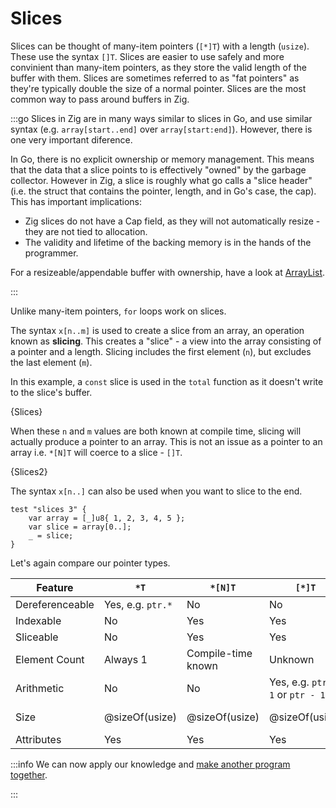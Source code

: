 

# Slices

Slices can be thought of many-item pointers (`[*]T`) with a length (`usize`).
These use the syntax `[]T`. Slices are easier to use safely and more convinient
than many-item pointers, as they store the valid length of the buffer with them.
Slices are sometimes referred to as "fat pointers" as they're typically double
the size of a normal pointer. Slices are the most common way to pass around
buffers in Zig.

:::go
Slices in Zig are in many ways similar to slices in Go, and use similar syntax
(e.g. `array[start..end]` over `array[start:end]`). However, there is one very
important diference.

In Go, there is no explicit ownership or memory management. This means that the
data that a slice points to is effectively "owned" by the garbage collector.
However in Zig, a slice is roughly what go calls a "slice header" (i.e. the
struct that contains the pointer, length, and in Go's case, the cap). This has
important implications:

- Zig slices do not have a Cap field, as they will not automatically resize -
  they are not tied to allocation.
- The validity and lifetime of the backing memory is in the hands of the
  programmer.

For a resizeable/appendable buffer with ownership, have a look at
[ArrayList](../02-standard-library/02-arraylist.mdx).

:::

Unlike many-item pointers, `for` loops work on slices.

The syntax `x[n..m]` is used to create a slice from an array, an operation known
as **slicing**. This creates a "slice" - a view into the array consisting of a
pointer and a length. Slicing includes the first element (`n`), but excludes the
last element (`m`).

In this example, a `const` slice is used in the `total` function as it doesn't
write to the slice's buffer.

<CodeBlock language="zig">{Slices}</CodeBlock>

When these `n` and `m` values are both known at compile time, slicing will
actually produce a pointer to an array. This is not an issue as a pointer to an
array i.e. `*[N]T` will coerce to a slice - `[]T`.

<CodeBlock language="zig">{Slices2}</CodeBlock>

The syntax `x[n..]` can also be used when you want to slice to the end.

```zig
test "slices 3" {
    var array = [_]u8{ 1, 2, 3, 4, 5 };
    var slice = array[0..];
    _ = slice;
}
```

Let's again compare our pointer types.

| Feature         | `*T`              | `*[N]T`            | `[*]T`                           | `[]T`               |
| --------------- | ----------------- | ------------------ | -------------------------------- | ------------------- |
| Dereferenceable | Yes, e.g. `ptr.*` | No                 | No                               | No                  |
| Indexable       | No                | Yes                | Yes                              | Yes                 |
| Sliceable       | No                | Yes                | Yes                              | Yes                 |
| Element Count   | Always 1          | Compile-time known | Unknown                          | Runtime known       |
| Arithmetic      | No                | No                 | Yes, e.g. `ptr + 1` or `ptr - 1` | No                  |
| Size            | @sizeOf(usize)    | @sizeOf(usize)     | @sizeOf(usize)                   | @sizeOf(usize) \* 2 |
| Attributes      | Yes               | Yes                | Yes                              | Yes                 |

:::info
We can now apply our knowledge and [make another program together](/posts/fahrenheit-to-celsius).

:::
